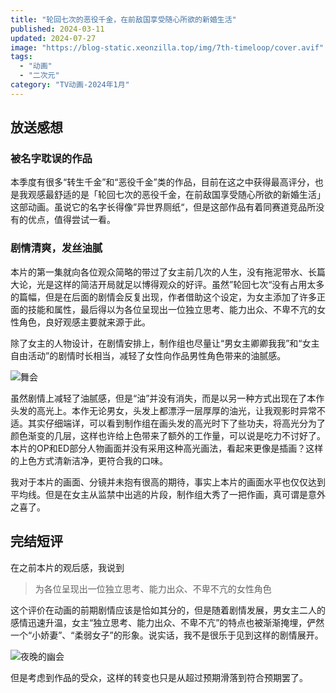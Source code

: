 ```yaml
---
title: "轮回七次的恶役千金，在前敌国享受随心所欲的新婚生活"
published: 2024-03-11
updated: 2024-07-27
image: "https://blog-static.xeonzilla.top/img/7th-timeloop/cover.avif"
tags:
  - "动画"
  - "二次元"
category: "TV动画-2024年1月"
---
```


## 放送感想
### 被名字耽误的作品
本季度有很多“转生千金”和“恶役千金”类的作品，目前在这之中获得最高评分，也是我观感最舒适的是「轮回七次的恶役千金，在前敌国享受随心所欲的新婚生活」这部动画。虽说它的名字长得像”异世界厕纸“，但是这部作品有着同赛道竞品所没有的优点，值得尝试一看。

### 剧情清爽，发丝油腻
本片的第一集就向各位观众简略的带过了女主前几次的人生，没有拖泥带水、长篇大论，光是这样的简洁开局就足以博得观众的好评。虽然”轮回七次“没有占用太多的篇幅，但是在后面的剧情会反复出现，作者借助这个设定，为女主添加了许多正面的技能和属性，最后得以为各位呈现出一位独立思考、能力出众、不卑不亢的女性角色，良好观感主要就来源于此。

除了女主的人物设计，在剧情安排上，制作组也尽量让“男女主卿卿我我”和“女主自由活动”的剧情时长相当，减轻了女性向作品男性角色带来的油腻感。

<Image src="https://blog-static.xeonzilla.top/img/7th-timeloop/01.avif" alt="舞会" format="avif" quality="high" inferSize />

虽然剧情上减轻了油腻感，但是“油”并没有消失，而是以另一种方式出现在了本作头发的高光上。本作无论男女，头发上都漂浮一层厚厚的油光，让我观影时异常不适。其实仔细端详，可以看到制作组在画头发的高光时下了些功夫，将高光分为了颜色渐变的几层，这样也许给上色带来了额外的工作量，可以说是吃力不讨好了。本片的OP和ED部分人物画面并没有采用这种高光画法，看起来更像是插画？这样的上色方式清新洁净，更符合我的口味。

我对于本片的画面、分镜并未抱有很高的期待，事实上本片的画面水平也仅仅达到平均线。但是在女主从监禁中出逃的片段，制作组大秀了一把作画，真可谓是意外之喜了。

## 完结短评
在之前本片的观后感，我说到
>为各位呈现出一位独立思考、能力出众、不卑不亢的女性角色

这个评价在动画的前期剧情应该是恰如其分的，但是随着剧情发展，男女主二人的感情迅速升温，女主“独立思考、能力出众、不卑不亢”的特点也被渐渐掩埋，俨然一个“小娇妻”、“柔弱女子”的形象。说实话，我不是很乐于见到这样的剧情展开。

<Image src="https://blog-static.xeonzilla.top/img/7th-timeloop/02.avif" alt="夜晚的幽会" format="avif" quality="high" inferSize />

但是考虑到作品的受众，这样的转变也只是从超过预期滑落到符合预期罢了。
